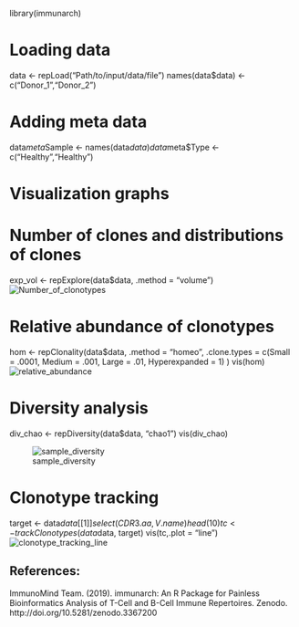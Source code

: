 library(immunarch)

# Loading data

data <- repLoad("Path/to/input/data/file")
names(data$data) <- c("Donor_1","Donor_2")

# Adding meta data

data$meta$Sample <- names(data$data)
data$meta$Type <- c("Healthy","Healthy")

# Visualization graphs

# Number of clones and distributions of clones 

exp_vol <- repExplore(data$data, .method = "volume")
![Number_of_clonotypes](https://user-images.githubusercontent.com/74208394/120833905-3213a500-c517-11eb-8849-47bb537b4dcf.png)


# Relative abundance of clonotypes

hom <- repClonality(data$data,
  .method = "homeo",
  .clone.types = c(Small = .0001, Medium = .001, Large = .01, Hyperexpanded = 1)
)
vis(hom) 
![relative_abundance](https://user-images.githubusercontent.com/74208394/120833946-3cce3a00-c517-11eb-9026-3bb8044d0050.png)

# Diversity analysis

div_chao <- repDiversity(data$data, "chao1")
vis(div_chao)

![sample_diversity](https://user-images.githubusercontent.com/74208394/120834079-6a1ae800-c517-11eb-9174-b7b85c75092d.png)

# Clonotype tracking

target <- data$data[[1]] %>%
  select(CDR3.aa, V.name) %>%
  head(10)
tc <- trackClonotypes(data$data, target)
vis(tc,.plot = "line")
![clonotype_tracking_line](https://user-images.githubusercontent.com/74208394/120834128-79019a80-c517-11eb-9c28-6e867a54bb07.png)

## References:
ImmunoMind Team. (2019). immunarch: An R Package for Painless Bioinformatics Analysis of T-Cell and B-Cell Immune Repertoires. Zenodo. http://doi.org/10.5281/zenodo.3367200
